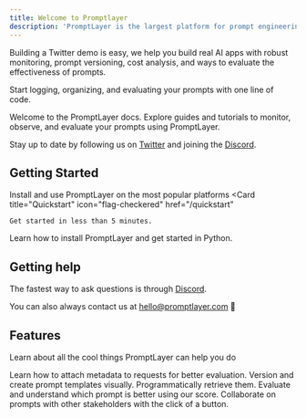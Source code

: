 ```yaml
---
title: Welcome to Promptlayer
description: 'PromptLayer is the largest platform for prompt engineering'
---
```


Building a Twitter demo is easy, we help you build real AI apps with robust monitoring, prompt versioning, cost analysis, and ways to evaluate the effectiveness of prompts.

Start logging, organizing, and evaluating your prompts with one line of code.

Welcome to the PromptLayer docs. Explore guides and tutorials to monitor, observe, and evaluate your prompts using PromptLayer.

Stay up to date by following us on [Twitter](https://twitter.com/promptlayer) and joining the [Discord](https://discord.com/invite/VMZVbyeb).

## Getting Started
Install and use PromptLayer on the most popular platforms
<CardGroup cols={2}>
  <Card
    title="Quickstart"
    icon="flag-checkered"
    href="/quickstart"
  >
    Get started in less than 5 minutes.
  </Card>
  <Card
    title="Python Guide"
    icon="python"
    href="/languages/python"
  >
    Learn how to install PromptLayer and get started in Python.
  </Card>
</CardGroup>

## Getting help

The fastest way to ask questions is through [Discord](https://discord.gg/8rYSK3fB).

You can also always contact us at hello@promptlayer.com 👋

## Features

Learn about all the cool things PromptLayer can help you do

<CardGroup cols={2}>
  <Card
    title="Tracking Metadata & Request IDs"
    icon="magnifying-glass"
    href="/features/prompt-history/tracking-metadata-and-request-ids"
  >
    Learn how to attach metadata to requests for better evaluation.
  </Card>
  <Card
    title="Prompt Registry"
    icon="notebook"
    href="/features/prompt-templates/prompt-registry"
  >
    Version and create prompt templates visually. Programmatically retrieve them.
  </Card>
  <Card
    title="Evaluation and Ranking"
    icon="ranking-star"
    href="/features/prompt-templates/evaluation-and-ranking/"
  >
    Evaluate and understand which prompt is better using our score.
  </Card>
  <Card
    title="Sharing Your Prompts"
    icon="share"
    href="/features/prompt-history/sharing-prompts"
  >
    Collaborate on prompts with other stakeholders with the click of a button.
  </Card>
</CardGroup>